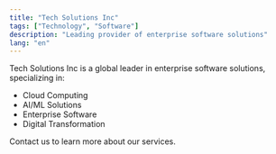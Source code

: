 ```yaml
---
title: "Tech Solutions Inc"
tags: ["Technology", "Software"]
description: "Leading provider of enterprise software solutions"
lang: "en"
---
```


Tech Solutions Inc is a global leader in enterprise software solutions, specializing in:

- Cloud Computing
- AI/ML Solutions
- Enterprise Software
- Digital Transformation

Contact us to learn more about our services.